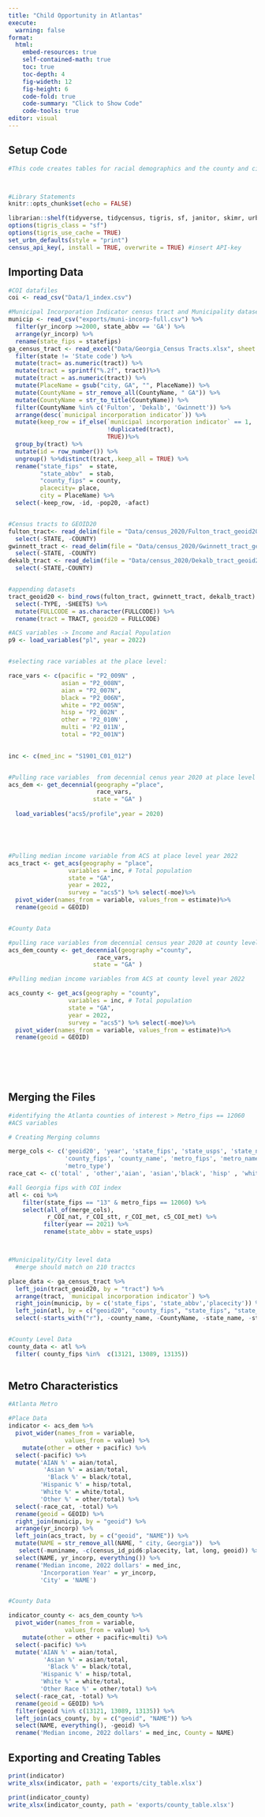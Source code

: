 ```yaml
---
title: "Child Opportunity in Atlantas"
execute:
  warning: false
format:
  html:
    embed-resources: true
    self-contained-math: true
    toc: true
    toc-depth: 4
    fig-wideth: 12
    fig-height: 6
    code-fold: true
    code-summary: "Click to Show Code"
    code-tools: true
editor: visual
---
```


## Setup Code

```r
#This code creates tables for racial demographics and the county and city level for the Atlanta Metro in Fulton, DeKalb, and Gwinnett county



#Library Statements
knitr::opts_chunk$set(echo = FALSE)

librarian::shelf(tidyverse, tidycensus, tigris, sf, janitor, skimr, urbnthemes, urbnmapr, writexl, readxl, readr, ggrepel, kableExtra, fst, plotly, tidylog, dotenv) 
options(tigris_class = "sf")
options(tigris_use_cache = TRUE)
set_urbn_defaults(style = "print")
census_api_key(, install = TRUE, overwrite = TRUE) #insert API-key
```

## Importing Data

```r
#COI datafiles
coi <- read_csv("Data/1_index.csv")

#Municipal Incorporation Indicator census tract and Municipality dataset
municip <- read_csv("exports/muni-incorp-full.csv") %>%
  filter(yr_incorp >=2000, state_abbv == 'GA') %>%
  arrange(yr_incorp) %>%
  rename(state_fips = statefips)
ga_census_tract <- read_excel("Data/Georgia_Census Tracts.xlsx", sheet = "Georgia_Census Tracts") %>%
  filter(state != 'State code') %>%
  mutate(tract= as.numeric(tract)) %>%
  mutate(tract = sprintf("%.2f", tract))%>% 
  mutate(tract = as.numeric(tract)) %>%
  mutate(PlaceName = gsub("city, GA", "", PlaceName)) %>%
  mutate(CountyName = str_remove_all(CountyName, " GA")) %>%
  mutate(CountyName = str_to_title(CountyName)) %>%
  filter(CountyName %in% c('Fulton', 'Dekalb', 'Gwinnett')) %>%
  arrange(desc(`municipal incorporation indicator`)) %>%
  mutate(keep_row = if_else(`municipal incorporation indicator` == 1, 
                            !duplicated(tract), 
                            TRUE))%>%  
  group_by(tract) %>%
  mutate(id = row_number()) %>%
  ungroup() %>%distinct(tract,.keep_all = TRUE) %>%
  rename("state_fips"  = state, 
         "state_abbv"  = stab, 
         "county_fips" = county,
         placecity= place, 
         city = PlaceName) %>%
  select(-keep_row, -id, -pop20, -afact)


#Census tracts to GEOID20
fulton_tract<- read_delim(file = "Data/census_2020/Fulton_tract_geoid20.txt", delim = ";", col_names = TRUE)  %>%
  select(-STATE, -COUNTY)
gwinnett_tract <- read_delim(file = "Data/census_2020/Gwinnett_tract_geoid20.txt", delim = ";", col_names = TRUE) %>%
  select(-STATE, -COUNTY)
dekalb_tract <- read_delim(file = "Data/census_2020/Dekalb_tract_geoid20.txt", delim = ";", col_names = TRUE) %>%
  select(-STATE,-COUNTY)


#appending datasets
tract_geoid20 <- bind_rows(fulton_tract, gwinnett_tract, dekalb_tract) %>%
  select(-TYPE, -SHEETS) %>%
  mutate(FULLCODE = as.character(FULLCODE)) %>%
  rename(tract = TRACT, geoid20 = FULLCODE)

#ACS variables -> Income and Racial Population
p9 <- load_variables("pl", year = 2022)


#selecting race variables at the place level:

race_vars <- c(pacific = "P2_009N" , 
               asian = "P2_008N", 
               aian = "P2_007N", 
               black = "P2_006N", 
               white = "P2_005N",
               hisp = "P2_002N" , 
               other = 'P2_010N' , 
               multi = 'P2_011N', 
               total = "P2_001N")
  

inc <- c(med_inc = "S1901_C01_012")


#Pulling race variables  from decennial cenus year 2020 at place level
acs_dem <- get_decennial(geography ="place",
                         race_vars,
                        state = "GA" )
  
  load_variables("acs5/profile",year = 2020)





#Pulling median income variable from ACS at place level year 2022
acs_tract <- get_acs(geography = "place",
                 variables = inc, # Total population
                 state = "GA",
                 year = 2022, 
                 survey = "acs5") %>% select(-moe)%>%
  pivot_wider(names_from = variable, values_from = estimate)%>%
  rename(geoid = GEOID)


#County Data

#pulling race variables from decennial census year 2020 at county level
acs_dem_county <- get_decennial(geography ="county",
                         race_vars,
                        state = "GA" )

#Pulling median income variables from ACS at county level year 2022

acs_county <- get_acs(geography = "county",
                 variables = inc, # Total population
                 state = "GA",
                 year = 2022, 
                 survey = "acs5") %>% select(-moe)%>%
  pivot_wider(names_from = variable, values_from = estimate)%>%
  rename(geoid = GEOID)



  
  
```

## Merging the Files

```r

#identifying the Atlanta counties of interest > Metro_fips == 12060
#ACS variables

# Creating Merging columns

merge_cols <- c('geoid20', 'year', 'state_fips', 'state_usps', 'state_name', 
                'county_fips', 'county_name', 'metro_fips', 'metro_name', 
                'metro_type')
race_cat <- c('total' , 'other','aian', 'asian','black', 'hisp' , 'white', 'multi')

#all Georgia fips with COI index
atl <- coi %>% 
    filter(state_fips == "13" & metro_fips == 12060) %>%
    select(all_of(merge_cols),
           r_COI_nat, r_COI_stt, r_COI_met, c5_COI_met) %>% 
          filter(year == 2021) %>% 
          rename(state_abbv = state_usps) 



#Municipality/City level data
  #merge should match on 210 tractcs

place_data <- ga_census_tract %>%
  left_join(tract_geoid20, by = "tract") %>%
  arrange(tract, `municipal incorporation indicator`) %>%
  right_join(municip, by = c('state_fips', 'state_abbv','placecity')) %>%
  left_join(atl, by = c("geoid20", "county_fips", "state_fips", "state_abbv")) %>%
  select(-starts_with("r"), -county_name, -CountyName, -state_name, -state_fips, ,-metro_name, -state_abbv, -metro_fips, -metro_type, -statename) 


#County Level Data
county_data <- atl %>%
  filter( county_fips %in%  c(13121, 13089, 13135))
  

```

## Metro Characteristics

```r

#Atlanta Metro

#Place Data
indicator <- acs_dem %>% 
  pivot_wider(names_from = variable, 
                values_from = value) %>%
    mutate(other = other + pacific) %>%
  select(-pacific) %>%
  mutate('AIAN %' = aian/total,
          'Asian %' = asian/total,
           'Black %' = black/total,
         'Hispanic %' = hisp/total,
         'White %' = white/total,
         'Other %' = other/total) %>%
  select(-race_cat, -total) %>% 
  rename(geoid = GEOID) %>%
  right_join(municip, by = "geoid") %>%
  arrange(yr_incorp) %>%
  left_join(acs_tract, by = c("geoid", "NAME")) %>%
  mutate(NAME = str_remove_all(NAME, " city, Georgia"))  %>%
   select(-muniname, -c(census_id_pid6:placecity, lat, long, geoid)) %>%
  select(NAME, yr_incorp, everything()) %>%
  rename('Median income, 2022 dollars' = med_inc,
         'Incorporation Year' = yr_incorp,
         'City' = 'NAME')


#County Data

indicator_county <- acs_dem_county %>% 
  pivot_wider(names_from = variable, 
                values_from = value) %>%
    mutate(other = other + pacific+multi) %>%
  select(-pacific) %>%
  mutate('AIAN %' = aian/total,
          'Asian %' = asian/total,
           'Black %' = black/total,
         'Hispanic %' = hisp/total,
         'White %' = white/total,
         'Other Race %' = other/total) %>%
  select(-race_cat, -total) %>% 
  rename(geoid = GEOID) %>%
  filter(geoid %in% c(13121, 13089, 13135)) %>%
  left_join(acs_county, by = c("geoid", "NAME")) %>%
  select(NAME, everything(), -geoid) %>%
  rename('Median income, 2022 dollars' = med_inc, County = NAME)


```

## Exporting and Creating Tables

```r

print(indicator)
write_xlsx(indicator, path = 'exports/city_table.xlsx')

print(indicator_county)
write_xlsx(indicator_county, path = 'exports/county_table.xlsx')
```
